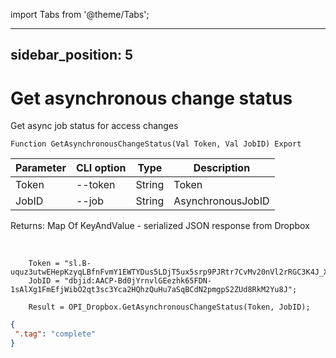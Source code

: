 ﻿import Tabs from '@theme/Tabs';

---
sidebar_position: 5
---

# Get asynchronous change status
 Get async job status for access changes



`Function GetAsynchronousChangeStatus(Val Token, Val JobID) Export`

  | Parameter | CLI option | Type | Description |
  |-|-|-|-|
  | Token | --token | String | Token |
  | JobID | --job | String | AsynchronousJobID |

  
  Returns:  Map Of KeyAndValue - serialized JSON response from Dropbox

<br/>




```bsl title="Code example"
    Token = "sl.B-uquz3utwEHepKzyqLBfnFvmY1EWTYDus5LDjT5ux5srp9PJRtr7CvMv20nVl2rRGC3K4J_X5...";
    JobID = "dbjid:AACP-Bd0jYrnvlGEezhk65FDN-1sAlXg1FmEfjWibO2qt3sc3Yca2HQhzQuHu7aSqBCdN2pmgpS2ZUd8RkM2Yu8J";

    Result = OPI_Dropbox.GetAsynchronousChangeStatus(Token, JobID);
```
 



```json title="Result"
{
 ".tag": "complete"
}
```
